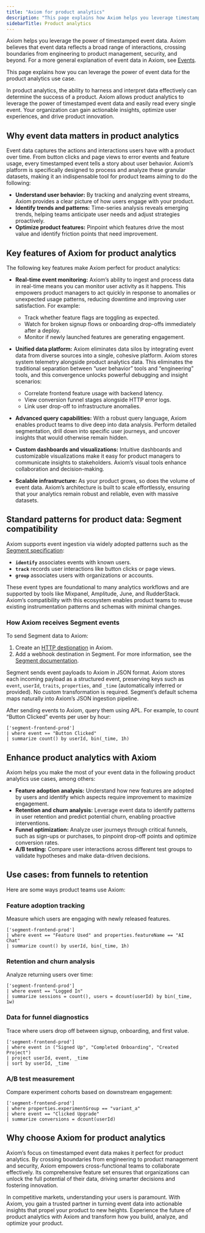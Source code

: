 ```yaml
---
title: "Axiom for product analytics"
description: "This page explains how Axiom helps you leverage timestamped event data for product analytics purposes."
sidebarTitle: Product analytics
---
```


Axiom helps you leverage the power of timestamped event data. Axiom believes that event data reflects a broad range of interactions, crossing boundaries from engineering to product management, security, and beyond. For a more general explanation of event data in Axiom, see [Events](/getting-started-guide/event-data).

This page explains how you can leverage the power of event data for the product analytics use case.

In product analytics, the ability to harness and interpret data effectively can determine the success of a product. Axiom allows product analytics to leverage the power of timestamped event data and easily read every single event. Your organization can gain actionable insights, optimize user experiences, and drive product innovation.

## Why event data matters in product analytics

Event data captures the actions and interactions users have with a product over time. From button clicks and page views to error events and feature usage, every timestamped event tells a story about user behavior. Axiom’s platform is specifically designed to process and analyze these granular datasets, making it an indispensable tool for product teams aiming to do the following:

- **Understand user behavior:** By tracking and analyzing event streams, Axiom provides a clear picture of how users engage with your product.
- **Identify trends and patterns:** Time-series analysis reveals emerging trends, helping teams anticipate user needs and adjust strategies proactively.
- **Optimize product features:** Pinpoint which features drive the most value and identify friction points that need improvement.

## Key features of Axiom for product analytics

The following key features make Axiom perfect for product analytics:

- **Real-time event monitoring:** Axiom’s ability to ingest and process data in real-time means you can monitor user activity as it happens. This empowers product managers to act quickly in response to anomalies or unexpected usage patterns, reducing downtime and improving user satisfaction. For example:

    - Track whether feature flags are toggling as expected.
    - Watch for broken signup flows or onboarding drop-offs immediately after a deploy.
    - Monitor if newly launched features are generating engagement.

- **Unified data platform:** Axiom eliminates data silos by integrating event data from diverse sources into a single, cohesive platform. Axiom stores system telemetry alongside product analytics data. This eliminates the traditional separation between “user behavior” tools and “engineering” tools, and this convergence unlocks powerful debugging and insight scenarios:

    - Correlate frontend feature usage with backend latency.
    - View conversion funnel stages alongside HTTP error logs.
    - Link user drop-off to infrastructure anomalies.

- **Advanced query capabilities:** With a robust query language, Axiom enables product teams to dive deep into data analysis. Perform detailed segmentation, drill down into specific user journeys, and uncover insights that would otherwise remain hidden.
- **Custom dashboards and visualizations:** Intuitive dashboards and customizable visualizations make it easy for product managers to communicate insights to stakeholders. Axiom’s visual tools enhance collaboration and decision-making.
- **Scalable infrastructure:** As your product grows, so does the volume of event data. Axiom’s architecture is built to scale effortlessly, ensuring that your analytics remain robust and reliable, even with massive datasets.

## Standard patterns for product data: Segment compatibility

Axiom supports event ingestion via widely adopted patterns such as the [Segment specification](https://segment.com/docs/connections/spec/):

- **`identify`** associates events with known users.
- **`track`** records user interactions like button clicks or page views.
- **`group`** associates users with organizations or accounts.

These event types are foundational to many analytics workflows and are supported by tools like Mixpanel, Amplitude, June, and RudderStack. Axiom’s compatibility with this ecosystem enables product teams to reuse existing instrumentation patterns and schemas with minimal changes.

### How Axiom receives Segment events

To send Segment data to Axiom:

1. Create an [HTTP destionation](/process-data/destinations/http) in Axiom.
1. Add a webhook destination in Segment. For more information, see the [Segment documentation](https://segment.com/docs/connections/destinations/catalog/webhooks/).

Segment sends event payloads to Axiom in JSON format. Axiom stores each incoming payload as a structured event, preserving keys such as `event`, `userId`, `traits`, `properties`, and `_time` (automatically inferred or provided). No custom transformation is required. Segment’s default schema maps naturally into Axiom’s JSON ingestion pipeline.

After sending events to Axiom, query them using APL. For example, to count “Button Clicked” events per user by hour:

```kusto
['segment-frontend-prod']
| where event == "Button Clicked"
| summarize count() by userId, bin(_time, 1h)
```

## Enhance product analytics with Axiom

Axiom helps you make the most of your event data in the following product analytics use cases, among others:

- **Feature adoption analysis:** Understand how new features are adopted by users and identify which aspects require improvement to maximize engagement.
- **Retention and churn analysis:** Leverage event data to identify patterns in user retention and predict potential churn, enabling proactive interventions.
- **Funnel optimization:** Analyze user journeys through critical funnels, such as sign-ups or purchases, to pinpoint drop-off points and optimize conversion rates.
- **A/B testing:** Compare user interactions across different test groups to validate hypotheses and make data-driven decisions.

## Use cases: from funnels to retention

Here are some ways product teams use Axiom:

### Feature adoption tracking

Measure which users are engaging with newly released features.

```kusto
['segment-frontend-prod']
| where event == "Feature Used" and properties.featureName == "AI Chat"
| summarize count() by userId, bin(_time, 1h)
```

### Retention and churn analysis

Analyze returning users over time:

```kusto
['segment-frontend-prod']
| where event == "Logged In"
| summarize sessions = count(), users = dcount(userId) by bin(_time, 1w)
```

### Data for funnel diagnostics

Trace where users drop off between signup, onboarding, and first value.

```kusto
['segment-frontend-prod']
| where event in ("Signed Up", "Completed Onboarding", "Created Project")
| project userId, event, _time
| sort by userId, _time
```

### A/B test measurement

Compare experiment cohorts based on downstream engagement:

```kusto
['segment-frontend-prod']
| where properties.experimentGroup == "variant_a"
| where event == "Clicked Upgrade"
| summarize conversions = dcount(userId)
```

## Why choose Axiom for product analytics

Axiom’s focus on timestamped event data makes it perfect for product analytics. By crossing boundaries from engineering to product management and security, Axiom empowers cross-functional teams to collaborate effectively. Its comprehensive feature set ensures that organizations can unlock the full potential of their data, driving smarter decisions and fostering innovation.

In competitive markets, understanding your users is paramount. With Axiom, you gain a trusted partner in turning event data into actionable insights that propel your product to new heights. Experience the future of product analytics with Axiom and transform how you build, analyze, and optimize your product.